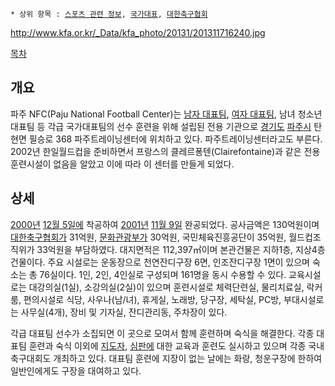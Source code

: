  * 상위 항목 : [[스포츠 관련 정보]], [[국가대표]], [[대한축구협회]]

http://www.kfa.or.kr/_Data/kfa_photo/20131/201311716240.jpg

[[목차]]

== 개요 ==
파주 NFC(Paju National Football Center)는 [[대한민국 축구 국가대표팀|남자 대표팀]], [[대한민국 여자 축구 국가대표팀|여자 대표팀]], 남녀 청소년 대표팀 등 각급 국가대표팀의 선수 훈련을 위해 설립된 전용 기관으로 [[경기도]] [[파주시]] 탄현면 필승로 368 파주트레이닝센터에 위치하고 있다. 파주트레이닝센터라고도 부른다. 2002년 한일월드컵을 준비하면서 프랑스의 클레르퐁텐(Clairefontaine)과 같은 전용훈련시설이 없음을 알았고 이에 따라 이 센터를 만들게 되었다.

== 상세 ==
[[2000년]] [[12월 5일]]에 착공하여 [[2001년]] [[11월 9일]] 완공되었다. 공사금액은 130억원이며 [[대한축구협회]]가 31억원, [[문화관광부]]가 30억원, 국민체육진흥공단이 35억원, 월드컵조직위가 33억원을 부담하였다. 대지면적은 112,397㎡이며 본관건물은 지하1층, 지상4층 건물이다. 주요 시설로는 운동장으로 천연잔디구장 6면, 인조잔디구장 1면이 있으며 숙소는 총 76실이다. 1인, 2인, 4인실로 구성되며 161명을 동시 수용할 수 있다. 교육시설로는 대강의실(1실), 소강의실(2실)이 있으며 훈련시설로 체력단련실, 물리치료실, 락커룸, 편의시설로 식당, 사우나(남/녀), 휴게실, 노래방, 당구장, 세탁실, PC방, 부대시설로는 사무실(4개), 장비 및 기자실, 잔디관리동, 주차장이 있다.

각급 대표팀 선수가 소집되면 이 곳으로 모여서 함께 훈련하며 숙식을 해결한다. 각종 대표팀 훈련과 숙식 이외에 [[지도자]], [[심판]]에 대한 교육과 훈련도 실시하고 있으며 각종 국내 축구대회도 개최하고 있다. 대표팀 훈련에 지장이 없는 날에는 화랑, 청운구장에 한하여 일반인에게도 구장을 대여하고 있다.
